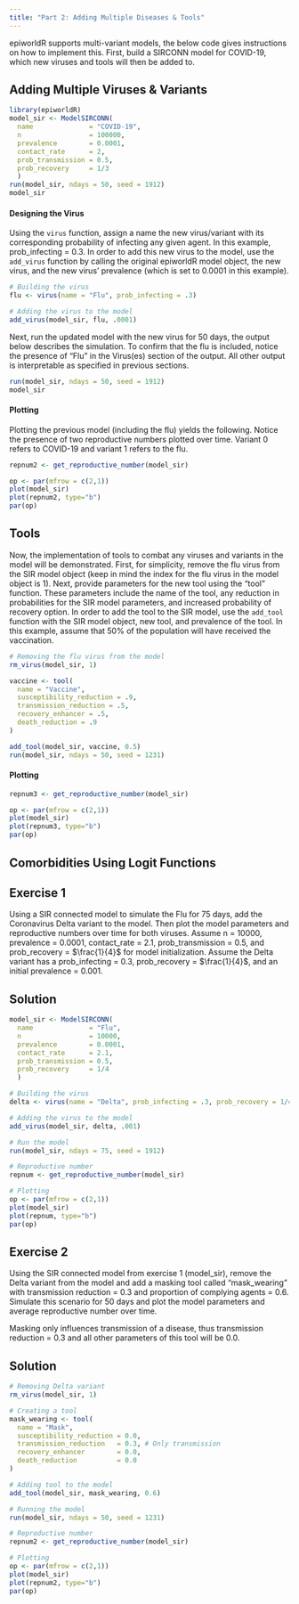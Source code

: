```yaml
---
title: "Part 2: Adding Multiple Diseases & Tools"
---
```


epiworldR supports multi-variant models, the below code gives instructions on 
how to implement this. First, build a SIRCONN model for COVID-19, which new
viruses and tools will then be added to. 

## Adding Multiple Viruses & Variants

```r
library(epiworldR)
model_sir <- ModelSIRCONN(
  name              = "COVID-19",
  n                 = 100000, 
  prevalence        = 0.0001, 
  contact_rate      = 2,
  prob_transmission = 0.5,
  prob_recovery     = 1/3
  )
run(model_sir, ndays = 50, seed = 1912)
model_sir
```

#### Designing the Virus

Using the `virus` function, assign a name the new virus/variant with its corresponding probability of infecting any given agent. In this example, prob_infecting = 0.3. In order to add this new virus to the model, use the `add_virus` function by calling the original epiworldR model object, the new virus, and the new virus' prevalence (which is set to 0.0001 in this example).

```r
# Building the virus
flu <- virus(name = "Flu", prob_infecting = .3)

# Adding the virus to the model
add_virus(model_sir, flu, .0001)
```

Next, run the updated model with the new virus for 50 days, the output below describes the simulation. To confirm that the flu is included, notice the presence of "Flu" in the Virus(es) section of the output. All other output is interpretable as specified in previous sections.

```r
run(model_sir, ndays = 50, seed = 1912)
model_sir
```

#### Plotting
Plotting the previous model (including the flu) yields the following. Notice the presence of two reproductive numbers plotted over time. Variant 0 refers to COVID-19 and variant 1 refers to the flu.

```r
repnum2 <- get_reproductive_number(model_sir)

op <- par(mfrow = c(2,1))
plot(model_sir)
plot(repnum2, type="b")
par(op)
```

## Tools

Now, the implementation of tools to combat any viruses and variants in the model will be demonstrated. First, for simplicity, remove the flu virus from the SIR model object (keep in mind the index for the flu virus in the model object is 1). Next, provide parameters for the new tool using the "tool" function. These parameters include the name of the tool, any reduction in probabilities for the SIR model parameters, and increased probability of recovery option. In order to add the tool to the SIR model, use the `add_tool` function with the SIR model object, new tool, and prevalence of the tool. In this example, assume that 50% of the population will have received the vaccination.

```r
# Removing the flu virus from the model
rm_virus(model_sir, 1)

vaccine <- tool(
  name = "Vaccine",
  susceptibility_reduction = .9,
  transmission_reduction = .5,
  recovery_enhancer = .5, 
  death_reduction = .9
)

add_tool(model_sir, vaccine, 0.5)
run(model_sir, ndays = 50, seed = 1231)
```

#### Plotting

```r
repnum3 <- get_reproductive_number(model_sir)

op <- par(mfrow = c(2,1))
plot(model_sir)
plot(repnum3, type="b")
par(op)
```
## Comorbidities Using Logit Functions

## Exercise 1
Using a SIR connected model to simulate the Flu for 75 days, add the Coronavirus 
Delta variant to the model. Then plot the model parameters and reproductive 
numbers over time for both viruses. Assume n = 10000, prevalence = 0.0001, 
contact_rate = 2.1, prob_transmission = 0.5, and prob_recovery = $\frac{1}{4}$ 
for model initialization. Assume the Delta variant has a prob_infecting = 0.3,
prob_recovery = $\frac{1}{4}$, and an initial prevalence = 0.001.

:::{.callout-note collapse="true"}
## Solution
```r
model_sir <- ModelSIRCONN(
  name              = "Flu",
  n                 = 10000, 
  prevalence        = 0.0001, 
  contact_rate      = 2.1,
  prob_transmission = 0.5,
  prob_recovery     = 1/4
  )

# Building the virus
delta <- virus(name = "Delta", prob_infecting = .3, prob_recovery = 1/4)

# Adding the virus to the model
add_virus(model_sir, delta, .001)

# Run the model
run(model_sir, ndays = 75, seed = 1912)

# Reproductive number 
repnum <- get_reproductive_number(model_sir)

# Plotting
op <- par(mfrow = c(2,1))
plot(model_sir)
plot(repnum, type="b")
par(op)
```
:::

## Exercise 2
Using the SIR connected model from exercise 1 (model_sir), remove the Delta variant
from the model and add a masking tool called "mask_wearing" with transmission 
reduction = 0.3 and proportion of complying agents = 0.6. Simulate this 
scenario for 50 days and plot the model parameters and average reproductive number
over time. 

:::{.callout-tip collapse="true"}
Masking only influences transmission of a disease, thus transmission reduction 
= 0.3 and all other parameters of this tool will be 0.0. 
:::

:::{.callout-note collapse="true"}
## Solution
```r
# Removing Delta variant
rm_virus(model_sir, 1)

# Creating a tool
mask_wearing <- tool(
  name = "Mask",
  susceptibility_reduction = 0.0,
  transmission_reduction   = 0.3, # Only transmission
  recovery_enhancer        = 0.0,
  death_reduction          = 0.0
)

# Adding tool to the model
add_tool(model_sir, mask_wearing, 0.6)

# Running the model
run(model_sir, ndays = 50, seed = 1231)

# Reproductive number
repnum2 <- get_reproductive_number(model_sir)

# Plotting
op <- par(mfrow = c(2,1))
plot(model_sir)
plot(repnum2, type="b")
par(op)
```
:::
